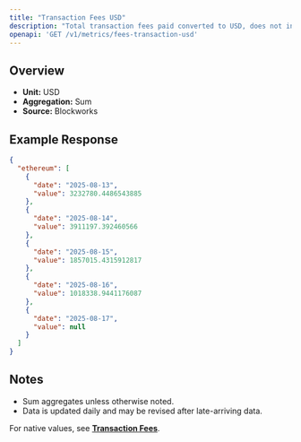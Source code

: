 ```yaml
---
title: "Transaction Fees USD"
description: "Total transaction fees paid converted to USD, does not include out-of-protocol tips or additional sources of revenue"
openapi: 'GET /v1/metrics/fees-transaction-usd'
---
```


## Overview

- **Unit:** USD
- **Aggregation:** Sum
- **Source:** Blockworks

## Example Response

```json
{
  "ethereum": [
    {
      "date": "2025-08-13",
      "value": 3232780.4486543885
    },
    {
      "date": "2025-08-14",
      "value": 3911197.392460566
    },
    {
      "date": "2025-08-15",
      "value": 1857015.4315912817
    },
    {
      "date": "2025-08-16",
      "value": 1018338.9441176087
    },
    {
      "date": "2025-08-17",
      "value": null
    }
  ]
}
```

## Notes
- Sum aggregates unless otherwise noted.
- Data is updated daily and may be revised after late-arriving data.


<Note>For native values, see **[Transaction Fees](./fees-transaction)**.</Note>